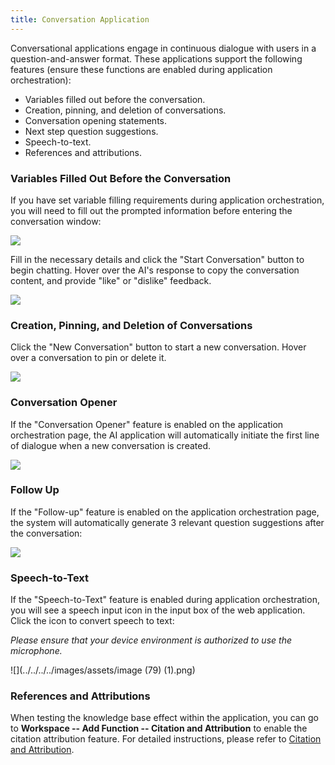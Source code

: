 ```yaml
---
title: Conversation Application
---
```


Conversational applications engage in continuous dialogue with users in a question-and-answer format. These applications support the following features (ensure these functions are enabled during application orchestration):

* Variables filled out before the conversation.
* Creation, pinning, and deletion of conversations.
* Conversation opening statements.
* Next step question suggestions.
* Speech-to-text.
* References and attributions.

### Variables Filled Out Before the Conversation

If you have set variable filling requirements during application orchestration, you will need to fill out the prompted information before entering the conversation window:

![](../../../../images/assets/conversation-chatbot.png)

Fill in the necessary details and click the "Start Conversation" button to begin chatting. Hover over the AI's response to copy the conversation content, and provide "like" or "dislike" feedback.

![](../../../../images/assets/conversation-chatbot-2.png)

### Creation, Pinning, and Deletion of Conversations

Click the "New Conversation" button to start a new conversation. Hover over a conversation to pin or delete it.

![](../../../../images/assets/pin-delete-chat.png)

### Conversation Opener

If the "Conversation Opener" feature is enabled on the application orchestration page, the AI application will automatically initiate the first line of dialogue when a new conversation is created.

![](../../../../images/assets/conversation-opener.png)

### Follow Up

If the "Follow-up" feature is enabled on the application orchestration page, the system will automatically generate 3 relevant question suggestions after the conversation:

![](../../../../images/assets/conversation-follow-up.png)

### Speech-to-Text

If the "Speech-to-Text" feature is enabled during application orchestration, you will see a speech input icon in the input box of the web application. Click the icon to convert speech to text:

_Please ensure that your device environment is authorized to use the microphone._

![](../../../../images/assets/image (79) (1).png)

### References and Attributions

When testing the knowledge base effect within the application, you can go to **Workspace -- Add Function -- Citation and Attribution** to enable the citation attribution feature. For detailed instructions, please refer to [Citation and Attribution](https://docs.dify.ai/guides/knowledge-base/retrieval-test-and-citation#id-2.-citation-and-attribution).

